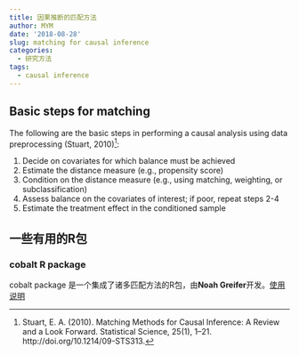 ```yaml
---
title: 因果推断的匹配方法
author: MYM
date: '2018-08-28'
slug: matching for causal inference
categories:
  - 研究方法
tags:
  - causal inference
---
```


## Basic steps for matching
The following are the basic steps in performing a causal analysis using data preprocessing (Stuart, 2010)[^1]:

1. Decide on covariates for which balance must be achieved
2. Estimate the distance measure (e.g., propensity score)
3. Condition on the distance measure (e.g., using matching, weighting, or subclassification)
4. Assess balance on the covariates of interest; if poor, repeat steps 2-4
5. Estimate the treatment effect in the conditioned sample

## 一些有用的R包

### cobalt R package

cobalt package 是一个集成了诸多匹配方法的R包，由**Noah Greifer**开发。[使用说明](https://cran.r-project.org/web/packages/cobalt/vignettes/cobalt_A0_basic_use.html)

[^1]:Stuart, E. A. (2010). Matching Methods for Causal Inference: A Review and a Look Forward. Statistical Science, 25(1), 1–21. http://doi.org/10.1214/09-STS313.
